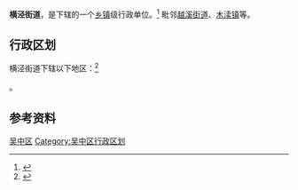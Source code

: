 {{中国乡级行政区|32/05/06/005/000}}

'''横泾街道'''，是{{PRC admin/fullname|32/05/06/005/000|3}}下辖的一个[[乡镇|乡镇]]级行政单位。<ref>{{PRC admin/ref sgc|{{PRC admin/parent|32/05/06/005/000}}}}</ref>
毗邻[[越溪街道|越溪街道]]、[[木渎镇|木渎镇]]等。

== 行政区划 ==

横泾街道下辖以下地区：<ref>{{PRC admin/ref sgc|32/05/06/005/000}}</ref>

{{PRC admin/children|32/05/06/005/000}}。

== 参考资料 ==

{{reflist}}

{{江苏省苏州市吴中区行政区划}}
{{江苏行政区划小作品}}

[[Category:苏州市街道|吴中区]]
[[Category:吴中区行政区划|Category:吴中区行政区划]]